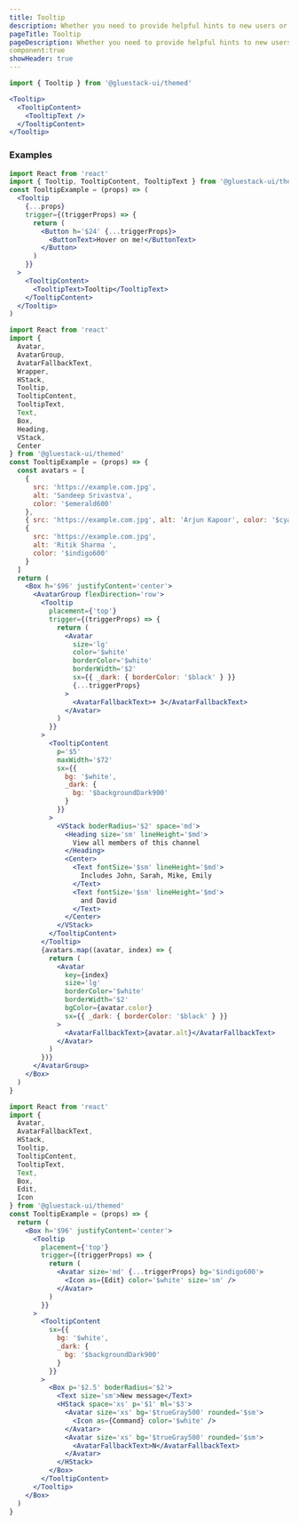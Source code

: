 ```yaml
---
title: Tooltip
description: Whether you need to provide helpful hints to new users or display extra details for power users, the Tooltip component is a simple and effective way.
pageTitle: Tooltip
pageDescription: Whether you need to provide helpful hints to new users or display extra details for power users, the Tooltip component is a simple and effective way.
component:true
showHeader: true
---
```


```jsx
import { Tooltip } from '@gluestack-ui/themed'
```

```jsx
<Tooltip>
  <TooltipContent>
    <TooltipText />
  </TooltipContent>
</Tooltip>
```

### Examples

```jsx
import React from 'react'
import { Tooltip, TooltipContent, TooltipText } from '@gluestack-ui/themed'
const TooltipExample = (props) => (
  <Tooltip
    {...props}
    trigger={(triggerProps) => {
      return (
        <Button h='$24' {...triggerProps}>
          <ButtonText>Hover on me!</ButtonText>
        </Button>
      )
    }}
  >
    <TooltipContent>
      <TooltipText>Tooltip</TooltipText>
    </TooltipContent>
  </Tooltip>
)
```

```jsx
import React from 'react'
import {
  Avatar,
  AvatarGroup,
  AvatarFallbackText,
  Wrapper,
  HStack,
  Tooltip,
  TooltipContent,
  TooltipText,
  Text,
  Box,
  Heading,
  VStack,
  Center
} from '@gluestack-ui/themed'
const TooltipExample = (props) => {
  const avatars = [
    {
      src: 'https://example.com.jpg',
      alt: 'Sandeep Srivastva',
      color: '$emerald600'
    },
    { src: 'https://example.com.jpg', alt: 'Arjun Kapoor', color: '$cyan600' },
    {
      src: 'https://example.com.jpg',
      alt: 'Ritik Sharma ',
      color: '$indigo600'
    }
  ]
  return (
    <Box h='$96' justifyContent='center'>
      <AvatarGroup flexDirection='row'>
        <Tooltip
          placement={'top'}
          trigger={(triggerProps) => {
            return (
              <Avatar
                size='lg'
                color='$white'
                borderColor='$white'
                borderWidth='$2'
                sx={{ _dark: { borderColor: '$black' } }}
                {...triggerProps}
              >
                <AvatarFallbackText>+ 3</AvatarFallbackText>
              </Avatar>
            )
          }}
        >
          <TooltipContent
            p='$5'
            maxWidth='$72'
            sx={{
              bg: '$white',
              _dark: {
                bg: '$backgroundDark900'
              }
            }}
          >
            <VStack boderRadius='$2' space='md'>
              <Heading size='sm' lineHeight='$md'>
                View all members of this channel
              </Heading>
              <Center>
                <Text fontSize='$sm' lineHeight='$md'>
                  Includes John, Sarah, Mike, Emily
                </Text>
                <Text fontSize='$sm' lineHeight='$md'>
                  and David
                </Text>
              </Center>
            </VStack>
          </TooltipContent>
        </Tooltip>
        {avatars.map((avatar, index) => {
          return (
            <Avatar
              key={index}
              size='lg'
              borderColor='$white'
              borderWidth='$2'
              bgColor={avatar.color}
              sx={{ _dark: { borderColor: '$black' } }}
            >
              <AvatarFallbackText>{avatar.alt}</AvatarFallbackText>
            </Avatar>
          )
        })}
      </AvatarGroup>
    </Box>
  )
}
```

```jsx
import React from 'react'
import {
  Avatar,
  AvatarFallbackText,
  HStack,
  Tooltip,
  TooltipContent,
  TooltipText,
  Text,
  Box,
  Edit,
  Icon
} from '@gluestack-ui/themed'
const TooltipExample = (props) => {
  return (
    <Box h='$96' justifyContent='center'>
      <Tooltip
        placement={'top'}
        trigger={(triggerProps) => {
          return (
            <Avatar size='md' {...triggerProps} bg='$indigo600'>
              <Icon as={Edit} color='$white' size='sm' />
            </Avatar>
          )
        }}
      >
        <TooltipContent
          sx={{
            bg: '$white',
            _dark: {
              bg: '$backgroundDark900'
            }
          }}
        >
          <Box p='$2.5' boderRadius='$2'>
            <Text size='sm'>New message</Text>
            <HStack space='xs' p='$1' ml='$3'>
              <Avatar size='xs' bg='$trueGray500' rounded='$sm'>
                <Icon as={Command} color='$white' />
              </Avatar>
              <Avatar size='xs' bg='$trueGray500' rounded='$sm'>
                <AvatarFallbackText>N</AvatarFallbackText>
              </Avatar>
            </HStack>
          </Box>
        </TooltipContent>
      </Tooltip>
    </Box>
  )
}
```
